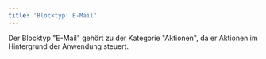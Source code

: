 ```yaml
---
title: 'Blocktyp: E-Mail'
---
```


Der Blocktyp "E-Mail" gehört zu der Kategorie "Aktionen", da er Aktionen im Hintergrund der Anwendung steuert.
